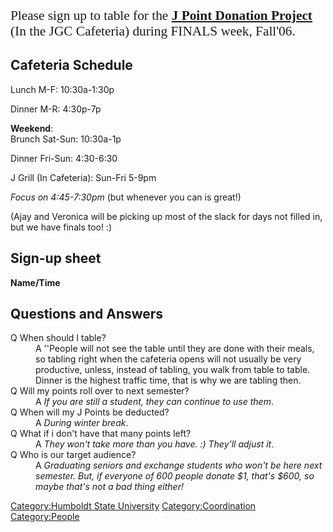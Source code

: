 <p align="center" class="western" style="">  <font size="4" style="FONT-SIZE:16pt"><font face="Aharoni">Please sign up to table for the </font><font face="Alba Super">'''<u>J Point Donation Project</u>''' </font><font face="Aharoni"> (In the JGC Cafeteria) during FINALS week, Fall'06.</font></font> </p>
== Cafeteria Schedule ==

Lunch M-F: 10:30a-1:30p

Dinner M-R: 4:30p-7p

'''Weekend''':<br />
Brunch Sat-Sun: 10:30a-1p

Dinner Fri-Sun: 4:30-6:30

J Grill (In Cafeteria): Sun-Fri 5-9pm

''Focus on 4:45-7:30pm'' (but whenever you can is great!)

(Ajay and Veronica will be picking up most of the slack for days not filled in, but we have finals too! :)

== Sign-up sheet ==


'''Name/Time'''

==Questions and Answers==

;Q When should I table?
:A ''People will not see the table until they are done with their meals, so tabling right when the cafeteria opens will not usually be very productive, unless, instead of tabling, you walk from table to table. Dinner is the highest traffic time, that is why we are tabling then.
;Q Will my points roll over to next semester?
:A ''If you are still a student, they can continue to use them''.
;Q When will my J Points be deducted?
:A ''During winter break''.
;Q What if i don't have that many points left?
:A ''They won't take more than you have. :)  They'll adjust it''.
;Q Who is our target audience?
:A ''Graduating seniors and exchange students who won't be here next semester.  But, if everyone of 600 people donate $1, that's $600, so maybe that's not a bad thing either!''


[[Category:Humboldt State University]]
[[Category:Coordination]]
[[Category:People]]